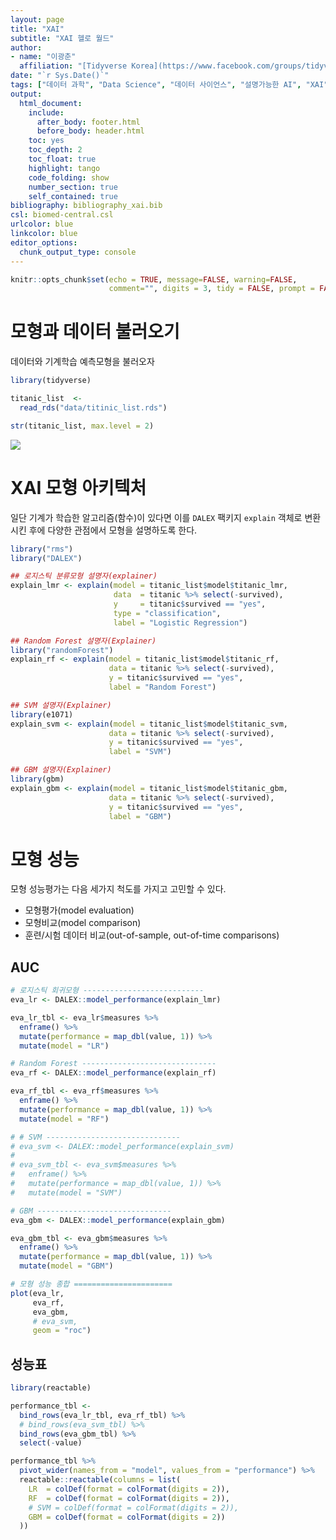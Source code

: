 ```yaml
---
layout: page
title: "XAI"
subtitle: "XAI 헬로 월드"
author:
- name: "이광춘"
  affiliation: "[Tidyverse Korea](https://www.facebook.com/groups/tidyverse/)"
date: "`r Sys.Date()`"
tags: ["데이터 과학", "Data Science", "데이터 사이언스", "설명가능한 AI", "XAI", "Explainable AI", "모형 객체", "archivist", "헬로 월드"]
output:
  html_document: 
    include:
      after_body: footer.html
      before_body: header.html
    toc: yes
    toc_depth: 2
    toc_float: true
    highlight: tango
    code_folding: show
    number_section: true
    self_contained: true
bibliography: bibliography_xai.bib
csl: biomed-central.csl
urlcolor: blue
linkcolor: blue
editor_options: 
  chunk_output_type: console
---
```


```r
knitr::opts_chunk$set(echo = TRUE, message=FALSE, warning=FALSE,
                      comment="", digits = 3, tidy = FALSE, prompt = FALSE, fig.align = 'center')

```

# 모형과 데이터 불러오기 {-#titanic-model-import}

데이터와 기계학습 예측모형을 불러오자

```r
library(tidyverse)

titanic_list  <-  
  read_rds("data/titinic_list.rds")

str(titanic_list, max.level = 2) 
```

![](fig/xai-dalex-architecture.png)

# XAI 모형 아키텍처 {#xai-architecture}

일단 기계가 학습한 알고리즘(함수)이 있다면 이를 `DALEX`  팩키지 `explain` 객체로 변환시킨 후에 다양한 관점에서 모형을 설명하도록 한다.


```r
library("rms")
library("DALEX")

## 로지스틱 분류모형 설명자(explainer)
explain_lmr <- explain(model = titanic_list$model$titanic_lmr,
                       data  = titanic %>% select(-survived),
                       y     = titanic$survived == "yes", 
                       type = "classification",
                       label = "Logistic Regression")

## Random Forest 설명자(Explainer)
library("randomForest")
explain_rf <- explain(model = titanic_list$model$titanic_rf,
                      data = titanic %>% select(-survived),
                      y = titanic$survived == "yes", 
                      label = "Random Forest")

## SVM 설명자(Explainer)
library(e1071)
explain_svm <- explain(model = titanic_list$model$titanic_svm,
                      data = titanic %>% select(-survived),
                      y = titanic$survived == "yes", 
                      label = "SVM")

## GBM 설명자(Explainer)
library(gbm)
explain_gbm <- explain(model = titanic_list$model$titanic_gbm,
                      data = titanic %>% select(-survived),
                      y = titanic$survived == "yes", 
                      label = "GBM")
```

# 모형 성능 {.tabset}

모형 성능평가는 다음 세가지 척도를 가지고 고민할 수 있다.

- 모형평가(model evaluation)
- 모형비교(model comparison)
- 훈련/시험 데이터 비교(out-of-sample, out-of-time comparisons)

## AUC {#performance-auc}

```r
# 로지스틱 회귀모형 ---------------------------
eva_lr <- DALEX::model_performance(explain_lmr)

eva_lr_tbl <- eva_lr$measures %>% 
  enframe() %>% 
  mutate(performance = map_dbl(value, 1)) %>% 
  mutate(model = "LR")

# Random Forest ------------------------------
eva_rf <- DALEX::model_performance(explain_rf)

eva_rf_tbl <- eva_rf$measures %>% 
  enframe() %>% 
  mutate(performance = map_dbl(value, 1)) %>% 
  mutate(model = "RF")

# # SVM ------------------------------
# eva_svm <- DALEX::model_performance(explain_svm)
# 
# eva_svm_tbl <- eva_svm$measures %>% 
#   enframe() %>% 
#   mutate(performance = map_dbl(value, 1)) %>% 
#   mutate(model = "SVM")

# GBM ------------------------------
eva_gbm <- DALEX::model_performance(explain_gbm)

eva_gbm_tbl <- eva_gbm$measures %>% 
  enframe() %>% 
  mutate(performance = map_dbl(value, 1)) %>% 
  mutate(model = "GBM")

# 모형 성능 종합 ======================
plot(eva_lr, 
     eva_rf, 
     eva_gbm,
     # eva_svm,
     geom = "roc")
```

## 성능표 {#performance-table} 

```r
library(reactable)

performance_tbl <- 
  bind_rows(eva_lr_tbl, eva_rf_tbl) %>% 
  # bind_rows(eva_svm_tbl) %>% 
  bind_rows(eva_gbm_tbl) %>% 
  select(-value)

performance_tbl %>% 
  pivot_wider(names_from = "model", values_from = "performance") %>% 
  reactable::reactable(columns = list(
    LR  = colDef(format = colFormat(digits = 2)),
    RF  = colDef(format = colFormat(digits = 2)),
    # SVM = colDef(format = colFormat(digits = 2)),
    GBM = colDef(format = colFormat(digits = 2))
  ))
```



